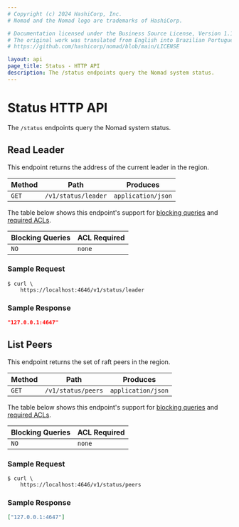 ```yaml
---
# Copyright (c) 2024 HashiCorp, Inc.
# Nomad and the Nomad logo are trademarks of HashiCorp.

# Documentation licensed under the Business Source License, Version 1.1.
# The original work was translated from English into Brazilian Portuguese.
# https://github.com/hashicorp/nomad/blob/main/LICENSE

layout: api
page_title: Status - HTTP API
description: The /status endpoints query the Nomad system status.
---
```


# Status HTTP API

The `/status` endpoints query the Nomad system status.

## Read Leader

This endpoint returns the address of the current leader in the region.

| Method | Path             | Produces           |
| ------ | ---------------- | ------------------ |
| `GET`  | `/v1/status/leader` | `application/json` |

The table below shows this endpoint's support for
[blocking queries](/nomad/api-docs#blocking-queries) and
[required ACLs](/nomad/api-docs#acls).

| Blocking Queries | ACL Required |
| ---------------- | ------------ |
| `NO`             | `none`       |

### Sample Request

```shell-session
$ curl \
    https://localhost:4646/v1/status/leader
```

### Sample Response

```json
"127.0.0.1:4647"
```

## List Peers

This endpoint returns the set of raft peers in the region.

| Method | Path            | Produces           |
| ------ | --------------- | ------------------ |
| `GET`  | `/v1/status/peers` | `application/json` |

The table below shows this endpoint's support for
[blocking queries](/nomad/api-docs#blocking-queries) and
[required ACLs](/nomad/api-docs#acls).

| Blocking Queries | ACL Required |
| ---------------- | ------------ |
| `NO`             | `none`       |

### Sample Request

```shell-session
$ curl \
    https://localhost:4646/v1/status/peers
```

### Sample Response

```json
["127.0.0.1:4647"]
```
